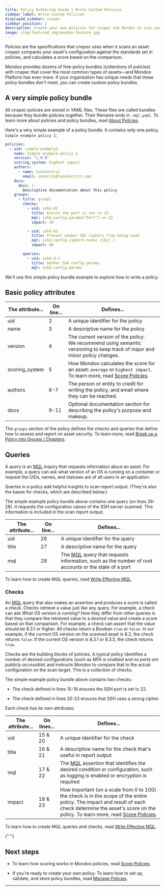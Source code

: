 ```yaml
---
title: Policy Authoring Guide | Write Custom Policies
sidebar_label: Write Custom Policies
displayed_sidebar: cnspec
sidebar_position: 2
description: Create your own policies for cnspec and Mondoo to scan your infrastructure
image: /img/featured_img/mondoo-feature.jpg
---
```


Policies are the specifications that cnspec uses when it scans an asset. cnspec compares your asset's configuration against the standards set in policies, and calculates a score based on the comparison.

Mondoo provides dozens of free policy bundles (collections of policies) with cnspec that cover the most common types of assets&mdash;and Mondoo Platform has even more. If your organization has unique needs that these policy bundles don't meet, you can create custom policy bundles.

## A very simple policy bundle

All cnspec policies are stored in YAML files. These files are called bundles because they bundle policies together. Their filename ends in `.mql.yaml`. To learn more about policies and policy bundles, read [About Policies](/cnspec/cnspec-policies/).

Here's a very simple example of a policy bundle. It contains only one policy, `Simple example policy 1`:

```yaml showLineNumbers
policies:
  - uid: simple-example1
    name: Simple example policy 1
    version: "1.0.0"
    scoring_system: highest impact
    authors:
      - name: Lunalectric
        email: security@lunalectric.com
    docs:
      desc: |-
        Descriptive documentation about this policy
    groups:
      - title: group1
        checks:
          - uid: sshd-01
            title: Ensure the port is set to 22
            mql: sshd.config.params["Port"] == 22
            impact: 30

          - uid: sshd-02
            title: Prevent weaker CBC ciphers from being used
            mql: sshd.config.ciphers.none( /cbc/ )
            impact: 60

        queries:
          - uid: sshd-d-1
            title: Gather SSH config params
            mql: sshd.config.params
```

We'll use this simple policy bundle example to explore how to write a policy.

## Basic policy attributes

| The attribute... | On line... | Defines...                                                                                                                                                        |
| ---------------- | ---------- | ----------------------------------------------------------------------------------------------------------------------------------------------------------------- |
| uid              | 2          | A unique identifier for the policy                                                                                                                                |
| name             | 3          | A descriptive name for the policy                                                                                                                                 |
| version          | 4          | The current version of the policy.<br />We recommend using semantic versioning to keep track of major and minor policy changes.                                   |
| scoring_system   | 5          | How Mondoo calculates the score for an asset: `average` or `highest impact`. To learn more, read [Score Policies](/cnspec/cnspec-policies/write/policy-scoring/). |
| authors          | 6-7        | The person or entity to credit for writing the policy, and email where they can be reached.                                                                       |
| docs             | 9-11       | Optional documentation section for describing the policy's purpose and makeup.                                                                                    |

The `groups` section of the policy defines the checks and queries that define how to assess and report on asset security. To learn more, read [Break up a Policy into Groups / Chapters](/cnspec/cnspec-policies/write/chapters/).

## Queries

A _query_ is an [MQL](/mql/mql.write/) inquiry that requests information about an asset. For example, a query can ask what version of an OS is running on a container or request the UIDs, names, and statuses are of all users in an application.

Queries in a policy add helpful insights to scan report output. (They're also the bases for checks, which are described below.)

The simple example policy bundle above contains one query (on lines 26-28). It requests the configuration values of the SSH server scanned. This information is included in the scan report output.

| The attribute... | On line... | Defines...                                                                                                             |
| ---------------- | ---------- | ---------------------------------------------------------------------------------------------------------------------- |
| uid              | 26         | A unique identifier for the query                                                                                      |
| title            | 27         | A descriptive name for the query                                                                                       |
| mql              | 28         | The [MQL](/mql/mql.write/) query that requests information, such as the number of root accounts or the state of a port |

To learn how to create MQL queries, read [Write Effective MQL](/mql/mql.write/).

### Checks

An [MQL](/mql/mql.write/) query that also makes an assertion and produces a score is called a _check_. Checks retrieve a value just like any query. For example, a check can ask _What OS version is running?_ How they differ from other queries is that they compare the retrieved value to a _desired_ value and create a score based on that comparison. For example, a check can assert that the value should be 8.3.1 or higher. All checks return a Boolean `true` or `false`. In our example, if the current OS version on the scanned asset is 8.2, the check returns `false`. If the current OS version is 8.3.1 or 8.3.5, the check returns `true`.

Checks are the building blocks of policies. A typical policy identifies a number of desired configurations (such as _MFA is enabled_ and _no ports are publicly accessible_) and instructs Mondoo to compare that to the actual configuration on the scan target. This is a collection of checks.

The simple example policy bundle above contains two checks:

- The check defined in lines 15-18 ensures the SSH port is set to 22.

- The check defined in lines 20-23 ensures that SSH uses a strong cipher.

Each check has its own attributes:

| The attribute... | On lines... | Defines...                                                                                                                                                                                                                                                   |
| ---------------- | ----------- | ------------------------------------------------------------------------------------------------------------------------------------------------------------------------------------------------------------------------------------------------------------ |
| uid              | 15 & 20     | A unique identifier for the check                                                                                                                                                                                                                            |
| title            | 16 & 21     | A descriptive name for the check that's useful in report output                                                                                                                                                                                              |
| mql              | 17 & 22     | The [MQL](/mql/mql.write/) assertion that identifies the desired condition or configuration, such as logging is enabled or encryption is required                                                                                                            |
| impact           | 18 & 23     | How important (on a scale from 0 to 100) the check is in the scope of the entire policy. The impact and result of each check determine the asset's score on the policy. To learn more, read [Score Policies](/cnspec/cnspec-policies/write/policy-scoring/). |

To learn how to create MQL queries and checks, read [Write Effective MQL](/mql/mql.write/).


<Partial />{" "}

## Next steps

- To learn how scoring works in Mondoo policies, read [Score Policies](/cnspec/cnspec-policies/write/policy-scoring/).

- If you're ready to create your own policy: To learn how to set up, validate, and store policy bundles, read [Manage Policies](/cnspec/cnspec-policies/cnspec-manage-policies/).

---
